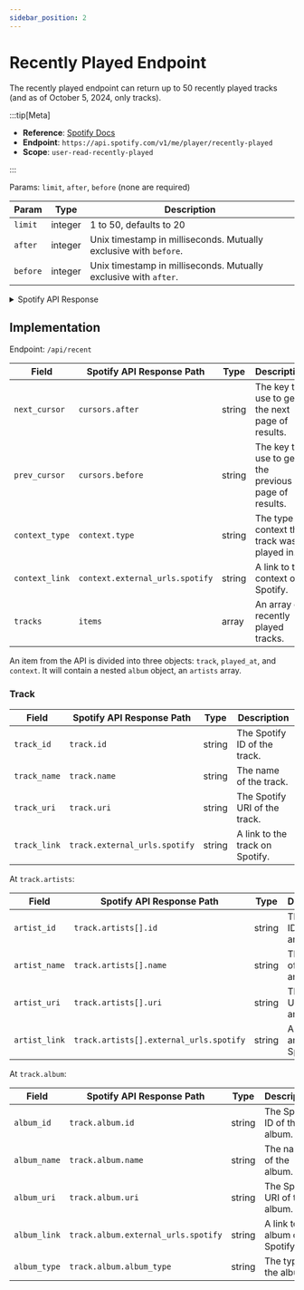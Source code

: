 ```yaml
---
sidebar_position: 2
---
```


# Recently Played Endpoint

The recently played endpoint can return up to 50 recently played tracks (and
as of October 5, 2024, only tracks).

:::tip[Meta]

- **Reference**: [Spotify Docs](https://developer.spotify.com/documentation/web-api/reference/get-recently-played)
- **Endpoint**: `https://api.spotify.com/v1/me/player/recently-played`
- **Scope**: `user-read-recently-played`

:::

Params: `limit`, `after`, `before` (none are required)

| Param | Type | Description |
| --- | --- | --- |
| `limit` | integer | 1 to 50, defaults to 20 |
| `after` | integer | Unix timestamp in milliseconds. Mutually exclusive with `before`. |
| `before` | integer | Unix timestamp in milliseconds. Mutually exclusive with `after`. |


<details>
  <summary>Spotify API Response</summary>
  ```json
  {
    "href": "string",
    "limit": 0,
    "next": "string",
    "cursors": {
      "after": "string",
      "before": "string"
    },
    "total": 0,
    "items": [
      {
        "track": {
          "album": {
            "album_type": "compilation",
            "total_tracks": 9,
            "available_markets": [
              "CA",
              "BR",
              "IT"
            ],
            "external_urls": {
              "spotify": "string"
            },
            "href": "string",
            "id": "2up3OPMp9Tb4dAKM2erWXQ",
            "images": [
              {
                "url": "https://i.scdn.co/image/ab67616d00001e02ff9ca10b55ce82ae553c8228",
                "height": 300,
                "width": 300
              }
            ],
            "name": "string",
            "release_date": "1981-12",
            "release_date_precision": "year",
            "restrictions": {
              "reason": "market"
            },
            "type": "album",
            "uri": "spotify:album:2up3OPMp9Tb4dAKM2erWXQ",
            "artists": [
              {
                "external_urls": {
                  "spotify": "string"
                },
                "href": "string",
                "id": "string",
                "name": "string",
                "type": "artist",
                "uri": "string"
              }
            ]
          },
          "artists": [
            {
              "external_urls": {
                "spotify": "string"
              },
              "href": "string",
              "id": "string",
              "name": "string",
              "type": "artist",
              "uri": "string"
            }
          ],
          "available_markets": [
            "string"
          ],
          "disc_number": 0,
          "duration_ms": 0,
          "explicit": false,
          "external_ids": {
            "isrc": "string",
            "ean": "string",
            "upc": "string"
          },
          "external_urls": {
            "spotify": "string"
          },
          "href": "string",
          "id": "string",
          "is_playable": false,
          "linked_from": {},
          "restrictions": {
            "reason": "string"
          },
          "name": "string",
          "popularity": 0,
          "preview_url": "string",
          "track_number": 0,
          "type": "track",
          "uri": "string",
          "is_local": false
        },
        "played_at": "string",
        "context": {
          "type": "string",
          "href": "string",
          "external_urls": {
            "spotify": "string"
          },
          "uri": "string"
        }
      }
    ]
  }
  ```
</details>

## Implementation

Endpoint: `/api/recent`

| Field | Spotify API Response Path | Type | Description |
| --- | --- | --- | --- |
| `next_cursor` | `cursors.after`  | string | The key to use to get the next page of results. |
| `prev_cursor` | `cursors.before` | string | The key to use to get the previous page of results. |
| `context_type` | `context.type` | string | The type of context the track was played in. |
| `context_link` | `context.external_urls.spotify` | string | A link to the context on Spotify. |
| `tracks` | `items` | array | An array of recently played tracks. |

An item from the API is divided into three objects: `track`, `played_at`, and
`context`. It will contain a nested `album` object, an `artists` array.

### Track

| Field | Spotify API Response Path | Type | Description |
| --- | --- | --- | --- |
| `track_id` | `track.id` | string | The Spotify ID of the track. |
| `track_name` | `track.name` | string | The name of the track. |
| `track_uri` | `track.uri` | string | The Spotify URI of the track. |
| `track_link` | `track.external_urls.spotify` | string | A link to the track on Spotify. |

At `track.artists`:

| Field | Spotify API Response Path | Type | Description |
| --- | --- | --- | --- |
| `artist_id` | `track.artists[].id` | string | The Spotify ID of the artist. |
| `artist_name` | `track.artists[].name` | string | The name of the artist. |
| `artist_uri` | `track.artists[].uri` | string | The Spotify URI of the artist. |
| `artist_link` | `track.artists[].external_urls.spotify` | string | A link to the artist on Spotify. |

At `track.album`:

| Field | Spotify API Response Path | Type | Description |
| --- | --- | --- | --- |
| `album_id` | `track.album.id` | string | The Spotify ID of the album. |
| `album_name` | `track.album.name` | string | The name of the album. |
| `album_uri` | `track.album.uri` | string | The Spotify URI of the album. |
| `album_link` | `track.album.external_urls.spotify` | string | A link to the album on Spotify. |
| `album_type` | `track.album.album_type` | string | The type of the album. |
